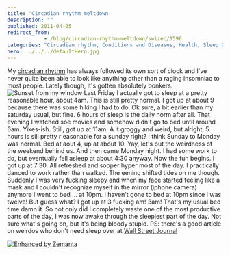 ```yaml
---
title: 'Circadian rhythm meltdown'
description: ""
published: 2011-04-05
redirect_from: 
            - /blog/circadian-rhythm-meltdown/swizec/1596
categories: "Circadian rhythm, Conditions and Diseases, Health, Sleep Disorders, Uncategorized"
hero: ../../../defaultHero.jpg
---
```

My [circadian rhythm](http://en.wikipedia.org/wiki/Circadian_rhythm "Circadian rhythm") has always followed its own sort of clock and I&#x27;ve never quite been able to look like anything other than a raging insomniac to most people. Lately though, it&#x27;s gotten absolutely bonkers.![](http://images.instagram.com/media/2011/04/05/e8f34ab0d63a46ff9108e40d81a466a6_7.jpg "Sunset from my window") Last Friday I actually got to sleep at a pretty reasonable hour, about 4am. This is still pretty normal. I got up at about 9 because there was some hiking I had to do. Ok sure, a bit earlier than my saturday usual, but fine. 6 hours of sleep is the daily norm after all. That evening I watched soe movies and somehow didn&#x27;t go to bed until around 6am. Yikes-ish. Still, got up at 11am. A it groggy and weird, but alright, 5 hours is sill pretty r easonable for a sunday right? I think Sunday to Monday was normal. Bed at aout 4, up at about 10. Yay, let&#x27;s put the weirdness of the weekend behind us. And then came Monday night. I had some work to do, but eventually fell asleep at about 4:30 anyway. Now the fun begins. I got up at 7:30. All refreshed and sooper hyper most of the day. I practically danced to work rather than walked. The eening shifted tides on me though. Suddenly I was very fucking sleepy and when my face started feeling like a mask and I couldn&#x27;t recognize myself in the mirror (iphone camera) anymore I went to bed ... at 10pm. I haven&#x27;t gone to bed at 10pm since I was twelve! But guess what? I got up at 3 fucking am! 3am! That&#x27;s my usual bed time damn it. So not only did I completely waste one of the most productive parts of the day, I was now awake through the sleepiest part of the day. Not sure what&#x27;s going on, but it&#x27;s being bloody stupid. PS: there&#x27;s a good article on weirdos who don&#x27;t need sleep over at [Wall Street Journal](http://online.wsj.com/article/SB10001424052748703712504576242701752957910.html)

[![Enhanced by Zemanta](http://img.zemanta.com/zemified_e.png?x-id=15b65a58-9f3b-4a5d-806d-553bc7d4a89a)](http://www.zemanta.com/ "Enhanced by Zemanta")